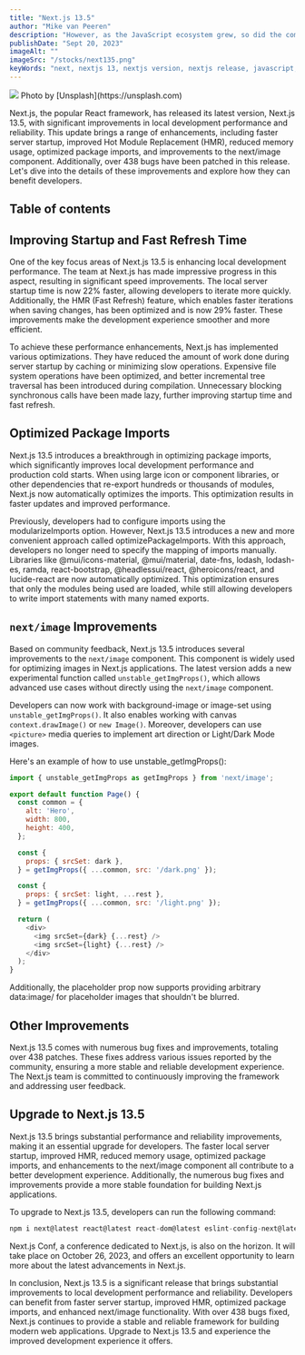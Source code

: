 ```yaml
---
title: "Next.js 13.5"
author: "Mike van Peeren"
description: "However, as the JavaScript ecosystem grew, so did the complexity and slowness of the development process. Enter Bun 1.0"
publishDate: "Sept 20, 2023"
imageAlt: ""
imageSrc: "/stocks/next135.png"
keyWords: "next, nextjs 13, nextjs version, nextjs release, javascript, react, next image"
---
```



<figcaption>
  <img className="mb-0" src="/stocks/next135.png" />
  Photo by [Unsplash](https://unsplash.com)
</figcaption>

Next.js, the popular React framework, has released its latest version, Next.js 13.5, with significant improvements in local development performance and reliability. This update brings a range of enhancements, including faster server startup, improved Hot Module Replacement (HMR), reduced memory usage, optimized package imports, and improvements to the next/image component. Additionally, over 438 bugs have been patched in this release. Let's dive into the details of these improvements and explore how they can benefit developers.

## Table of contents

## Improving Startup and Fast Refresh Time

One of the key focus areas of Next.js 13.5 is enhancing local development performance. The team at Next.js has made impressive progress in this aspect, resulting in significant speed improvements. The local server startup time is now 22% faster, allowing developers to iterate more quickly. Additionally, the HMR (Fast Refresh) feature, which enables faster iterations when saving changes, has been optimized and is now 29% faster. These improvements make the development experience smoother and more efficient.

To achieve these performance enhancements, Next.js has implemented various optimizations. They have reduced the amount of work done during server startup by caching or minimizing slow operations. Expensive file system operations have been optimized, and better incremental tree traversal has been introduced during compilation. Unnecessary blocking synchronous calls have been made lazy, further improving startup time and fast refresh.

## Optimized Package Imports

Next.js 13.5 introduces a breakthrough in optimizing package imports, which significantly improves local development performance and production cold starts. When using large icon or component libraries, or other dependencies that re-export hundreds or thousands of modules, Next.js now automatically optimizes the imports. This optimization results in faster updates and improved performance.

Previously, developers had to configure imports using the modularizeImports option. However, Next.js 13.5 introduces a new and more convenient approach called optimizePackageImports. With this approach, developers no longer need to specify the mapping of imports manually. Libraries like @mui/icons-material, @mui/material, date-fns, lodash, lodash-es, ramda, react-bootstrap, @headlessui/react, @heroicons/react, and lucide-react are now automatically optimized. This optimization ensures that only the modules being used are loaded, while still allowing developers to write import statements with many named exports.

## `next/image` Improvements

Based on community feedback, Next.js 13.5 introduces several improvements to the `next/image` component. This component is widely used for optimizing images in Next.js applications. The latest version adds a new experimental function called `unstable_getImgProps()`, which allows advanced use cases without directly using the `next/image` component.

Developers can now work with background-image or image-set using `unstable_getImgProps()`. It also enables working with canvas `context.drawImage()` or `new Image()`. Moreover, developers can use `<picture>` media queries to implement art direction or Light/Dark Mode images.

Here's an example of how to use unstable_getImgProps():

```js
import { unstable_getImgProps as getImgProps } from 'next/image';

export default function Page() {
  const common = {
    alt: 'Hero',
    width: 800,
    height: 400,
  };

  const {
    props: { srcSet: dark },
  } = getImgProps({ ...common, src: '/dark.png' });

  const {
    props: { srcSet: light, ...rest },
  } = getImgProps({ ...common, src: '/light.png' });

  return (
    <div>
      <img srcSet={dark} {...rest} />
      <img srcSet={light} {...rest} />
    </div>
  );
}
```

Additionally, the placeholder prop now supports providing arbitrary data:image/ for placeholder images that shouldn't be blurred.

## Other Improvements

Next.js 13.5 comes with numerous bug fixes and improvements, totaling over 438 patches. These fixes address various issues reported by the community, ensuring a more stable and reliable development experience. The Next.js team is committed to continuously improving the framework and addressing user feedback.

## Upgrade to Next.js 13.5

Next.js 13.5 brings substantial performance and reliability improvements, making it an essential upgrade for developers. The faster local server startup, improved HMR, reduced memory usage, optimized package imports, and enhancements to the next/image component all contribute to a better development experience. Additionally, the numerous bug fixes and improvements provide a more stable foundation for building Next.js applications.

To upgrade to Next.js 13.5, developers can run the following command:

```js
npm i next@latest react@latest react-dom@latest eslint-config-next@latest
```

Next.js Conf, a conference dedicated to Next.js, is also on the horizon. It will take place on October 26, 2023, and offers an excellent opportunity to learn more about the latest advancements in Next.js.

In conclusion, Next.js 13.5 is a significant release that brings substantial improvements to local development performance and reliability. Developers can benefit from faster server startup, improved HMR, optimized package imports, and enhanced next/image functionality. With over 438 bugs fixed, Next.js continues to provide a stable and reliable framework for building modern web applications. Upgrade to Next.js 13.5 and experience the improved development experience it offers.